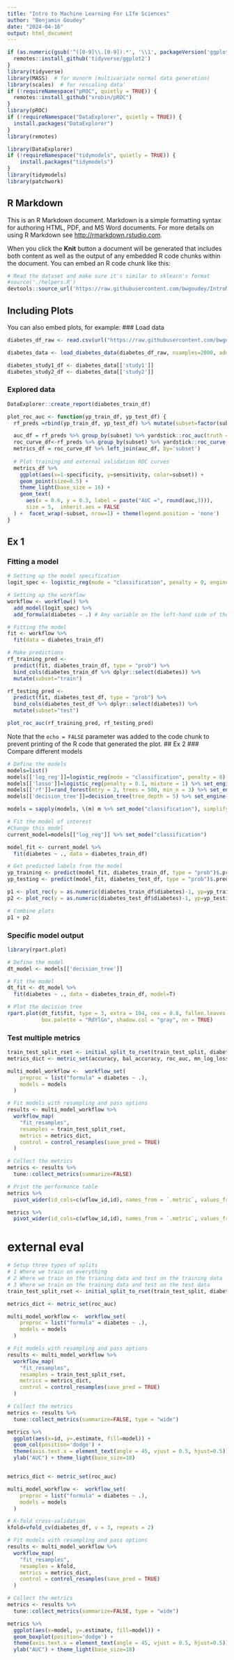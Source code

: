 ```yaml
---
title: "Intro to Machine Learning For LIfe Sciences"
author: "Benjamin Goudey"
date: "2024-04-16"
output: html_document
---
```


```r
if (as.numeric(gsub('^([0-9]\\.[0-9]).*', '\\1', packageVersion('ggplot2')))<3.5) {
  remotes::install_github('tidyverse/ggplot2')
}
library(tidyverse)
library(MASS)  # for mvnorm (multivariate normal data generation)
library(scales)  # for rescaling data'
if (!requireNamespace("pROC", quietly = TRUE)) {
  remotes::install_github("xrobin/pROC")
}
library(pROC)
if (!requireNamespace("DataExplorer", quietly = TRUE)) {
  install.packages("DataExplorer")
}
library(remotes)

library(DataExplorer)
if (!requireNamespace("tidymodels", quietly = TRUE)) {
    install.packages("tidymodels")
}
library(tidymodels)
library(patchwork)

```

## R Markdown

This is an R Markdown document. Markdown is a simple formatting syntax for authoring HTML, PDF, and MS Word documents. For more details on using R Markdown see <http://rmarkdown.rstudio.com>.

When you click the **Knit** button a document will be generated that includes both content as well as the output of any embedded R code chunks within the document. You can embed an R code chunk like this:

```r
# Read the dataset and make sure it's similar to sklearn's format
#source('./helpers.R')
devtools::source_url('https://raw.githubusercontent.com/bwgoudey/IntroMLforLifeScienceWorkshopR/main/helpers.R')
```

## Including Plots

You can also embed plots, for example:
### Load data
```r
diabetes_df_raw <- read.csv(url("https://raw.githubusercontent.com/bwgoudey/IntroMLforLifeScienceWorkshopR/main/RC_health_data_n2000.csv")) %>% filter(!is.na(id))

diabetes_data <- load_diabetes_data(diabetes_df_raw, nsamples=2000, add_features=100)

diabetes_study1_df <- diabetes_data[['study1']]
diabetes_study2_df <- diabetes_data[['study2']]


```
### Explored data
```r
DataExplorer::create_report(diabetes_train_df)
```
```r

plot_roc_auc <- function(yp_train_df, yp_test_df) {
  rf_preds =rbind(yp_train_df, yp_test_df) %>% mutate(subset=factor(subset, c("train", "test")))

  auc_df = rf_preds %>% group_by(subset) %>% yardstick::roc_auc(truth = diabetes, .pred_0)  %>% rename(auc=.estimate)
  roc_curve_df<-rf_preds %>% group_by(subset) %>% yardstick::roc_curve(truth = diabetes, .pred_0)
  metrics_df = roc_curve_df %>% left_join(auc_df, by='subset')  
  
  # Plot training and external validation ROC curves
  metrics_df %>% 
    ggplot(aes(x=1-specificity, y=sensitivity, color=subset)) + 
    geom_point(size=0.5) + 
    theme_light(base_size = 16) + 
    geom_text(
      aes(x = 0.6, y = 0.3, label = paste("AUC =", round(auc,3))),
      size = 5,  inherit.aes = FALSE
  ) +  facet_wrap(~subset, nrow=1) + theme(legend.position = 'none')
}
```
## Ex 1
### Fitting a model
```r
# Setting up the model specification
logit_spec <- logistic_reg(mode = "classification", penalty = 0, engine = "glm")

# Setting up the workflow
workflow <- workflow() %>%
  add_model(logit_spec) %>%
  add_formula(diabetes ~ .) # Any variable on the left-hand side of the tilde (~) is considered the model outcome (here, arr_delay). On the right-hand side of the tilde are the predictors. Variables may be listed by name, or you can use the dot (.) to indicate all other variables as predictors.

# Fitting the model
fit <- workflow %>%
  fit(data = diabetes_train_df) 

# Make predictions
rf_training_pred <- 
  predict(fit, diabetes_train_df, type = "prob") %>% 
  bind_cols(diabetes_train_df %>% dplyr::select(diabetes)) %>% 
  mutate(subset="train")

rf_testing_pred <- 
  predict(fit, diabetes_test_df, type = "prob") %>% 
  bind_cols(diabetes_test_df %>% dplyr::select(diabetes)) %>% 
  mutate(subset="test")

plot_roc_auc(rf_training_pred, rf_testing_pred)

```

Note that the `echo = FALSE` parameter was added to the code chunk to prevent printing of the R code that generated the plot.
## Ex 2
### Compare different models
```r

# Define the models
models=list()
models[['log_reg']]=logistic_reg(mode = "classification", penalty = 0) %>% set_engine("glm")
models[['lasso']]=logistic_reg(penalty = 0.1, mixture = 1) %>% set_engine("glmnet")
models[['rf']]=rand_forest(mtry = 2, trees = 500, min_n = 3) %>% set_engine("randomForest")
models[['decision_tree']]=decision_tree(tree_depth = 5) %>% set_engine("rpart")

models = sapply(models, \(m) m %>% set_mode("classification"), simplify = F, USE.NAMES = T)

# Fit the model of interest
#Change this model 
current_model=models[["log_reg"]] %>% set_mode("classification")

model_fit <- current_model %>% 
  fit(diabetes ~ ., data = diabetes_train_df)

# Get predicted labels from the model
yp_training <- predict(model_fit, diabetes_train_df, type = "prob")$.pred_1
yp_testing <- predict(model_fit, diabetes_test_df, type = "prob")$.pred_1

p1 <- plot_roc(y = as.numeric(diabetes_train_df$diabetes)-1, yp=yp_training, "Training")
p2 <- plot_roc(y = as.numeric(diabetes_test_df$diabetes)-1, yp=yp_testing, "Testing")

# Combine plots
p1 + p2

```

### Specific model output
```r
library(rpart.plot)

# Define the model
dt_model <- models[['decision_tree']] 

# Fit the model
dt_fit <- dt_model %>%
  fit(diabetes ~ ., data = diabetes_train_df, model=T)

# Plot the decision tree
rpart.plot(dt_fit$fit, type = 3, extra = 104, cex = 0.8, fallen.leaves = TRUE, tweak = 1.2, 
           box.palette = "RdYlGn", shadow.col = "gray", nn = TRUE)
```
### Test multiple metrics
```r

train_test_split_rset <- initial_split_to_rset(train_test_split, diabetes_df)
metrics_dict <- metric_set(accuracy, bal_accuracy, roc_auc, mn_log_loss)

multi_model_workflow <-  workflow_set(
    preproc = list("formula" = diabetes ~ .),
    models = models
  )

# Fit models with resampling and pass options
results <- multi_model_workflow %>%
  workflow_map(
    "fit_resamples",
    resamples = train_test_split_rset,
    metrics = metrics_dict,
    control = control_resamples(save_pred = TRUE)
  )

# Collect the metrics
metrics <- results %>%
  tune::collect_metrics(summarize=FALSE)

# Print the performance table
metrics %>% 
  pivot_wider(id_cols=c(wflow_id,id), names_from = `.metric`, values_from = `.estimate` ) %>% filter(id=='Training')%>% knitr::kable(digits=3, format='html')

metrics %>% 
  pivot_wider(id_cols=c(wflow_id,id), names_from = `.metric`, values_from = `.estimate` ) %>% filter(id=='Testing') %>% knitr::kable(digits=3, format='html')


```



# external eval
```r
# Setup three types of splits
# 1 Where we train on everything
# 2 Where we train on the trianing data and test on the training data
# 3 Where we train on the training data and test on the test data
train_test_split_rset <- initial_split_to_rset(train_test_split, diabetes_df, all=T, df2=diabetes_study2_df)

metrics_dict <- metric_set(roc_auc)

multi_model_workflow <-  workflow_set(
    preproc = list("formula" = diabetes ~ .),
    models = models
  )

# Fit models with resampling and pass options
results <- multi_model_workflow %>%
  workflow_map(
    "fit_resamples",
    resamples = train_test_split_rset,
    metrics = metrics_dict,
    control = control_resamples(save_pred = TRUE)
  )

# Collect the metrics
metrics <- results %>%
  tune::collect_metrics(summarize=FALSE, type = "wide")

metrics %>% 
  ggplot(aes(x=id, y=.estimate, fill=model)) + 
  geom_col(position='dodge') + 
  theme(axis.text.x = element_text(angle = 45, vjust = 0.5, hjust=0.5)) + 
  ylab("AUC") + theme_light(base_size=18)



```

```r
metrics_dict <- metric_set(roc_auc)

multi_model_workflow <-  workflow_set(
    preproc = list("formula" = diabetes ~ .),
    models = models
  )

# K-fold cross-validation
kfold=vfold_cv(diabetes_df, v = 3, repeats = 2)

# Fit models with resampling and pass options
results <- multi_model_workflow %>%
  workflow_map(
    "fit_resamples",
    resamples = kfold,
    metrics = metrics_dict,
    control = control_resamples(save_pred = TRUE)
  )

# Collect the metrics
metrics <- results %>%
  tune::collect_metrics(summarize=FALSE, type = "wide")

metrics %>% 
  ggplot(aes(x=model, y=.estimate, fill=model)) + 
  geom_boxplot(position='dodge') + 
  theme(axis.text.x = element_text(angle = 45, vjust = 0.5, hjust=0.5)) + 
  ylab("AUC") + theme_light(base_size=18)
```



